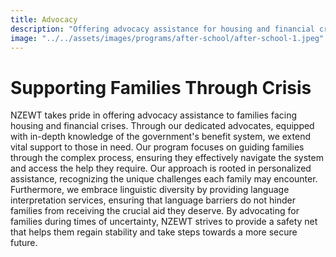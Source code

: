 ```yaml
---
title: Advocacy
description: "Offering advocacy assistance for housing and financial crises, this program helps families navigate complex systems and access essential support."
image: "../../assets/images/programs/after-school/after-school-1.jpeg"
---
```


# Supporting Families Through Crisis

NZEWT takes pride in offering advocacy assistance to families facing housing and financial crises. Through our dedicated advocates, equipped with in-depth knowledge of the government's benefit system, we extend vital support to those in need. Our program focuses on guiding families through the complex process, ensuring they effectively navigate the system and access the help they require. Our approach is rooted in personalized assistance, recognizing the unique challenges each family may encounter. Furthermore, we embrace linguistic diversity by providing language interpretation services, ensuring that language barriers do not hinder families from receiving the crucial aid they deserve. By advocating for families during times of uncertainty, NZEWT strives to provide a safety net that helps them regain stability and take steps towards a more secure future.
